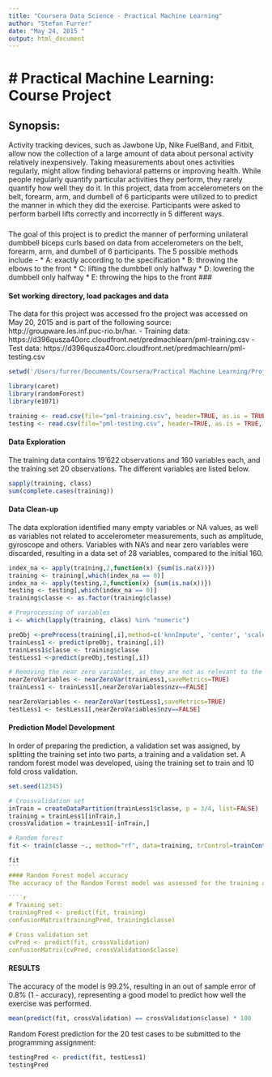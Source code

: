 ```yaml
---
title: "Coursera Data Science - Practical Machine Learning"
author: "Stefan Furrer"
date: "May 24, 2015 "
output: html_document
---
```


# Practical Machine Learning: Course Project
========================================================

## Synopsis: 

Activity tracking devices, such as Jawbone Up, Nike FuelBand, and Fitbit, allow now the collection of a large amount of data about personal activity relatively inexpensively. Taking measurements about ones activities regularly, might allow finding behavioral patterns or improving health. While people regularly quantify particular activities they perform, they rarely quantify how well they do it. In this project, data from accelerometers on the belt, forearm, arm, and dumbell of 6 participants were utilized to to predict the manner in which they did the exercise. Participants were asked to perform barbell lifts correctly and incorrectly in 5 different ways. 

###
The goal of this project is to predict the manner of performing unilateral dumbbell biceps curls based on data from accelerometers on the belt, forearm, arm, and dumbell of 6 participants. The 5 possible methods include -
* A: exactly according to the specification 
* B: throwing the elbows to the front
* C: lifting the dumbbell only halfway 
* D: lowering the dumbbell only halfway
* E: throwing the hips to the front
###

#### Set working directory, load packages and data
The data for this project was accessed fro the project was accessed on May 20, 2015 and is part of the following source: http://groupware.les.inf.puc-rio.br/har. 
- Training data: https://d396qusza40orc.cloudfront.net/predmachlearn/pml-training.csv
- Test data: https://d396qusza40orc.cloudfront.net/predmachlearn/pml-testing.csv

```r
setwd('/Users/furrer/Documents/Coursera/Practical Machine Learning/Project')

library(caret)
library(randomForest)
library(e1071)

training <- read.csv(file="pml-training.csv", header=TRUE, as.is = TRUE, stringsAsFactors = FALSE, sep=',', na.strings=c('NA','','#DIV/0!'))
testing <- read.csv(file="pml-testing.csv", header=TRUE, as.is = TRUE, stringsAsFactors = FALSE, sep=',', na.strings=c('NA','','#DIV/0!'))
````

#### Data Exploration
The training data contains 19'622 observations and 160 variables each, and the training set 20 observations. The different variables are listed below.

```r
sapply(training, class)
sum(complete.cases(training))
```

#### Data Clean-up
The data exploration identified many empty variables or NA values, as well as variables not related to accelerometer measurements, such as amplitude, gyroscope and others. Variables with NA's and near zero variables were discarded, resulting in a data set of 28 variables, compared to the initial 160.

````r
index_na <- apply(training,2,function(x) {sum(is.na(x))}) 
training <- training[,which(index_na == 0)]
index_na <- apply(testing,2,function(x) {sum(is.na(x))}) 
testing <- testing[,which(index_na == 0)]
training$classe <- as.factor(training$classe)  

# Preprocessing of variables
i <- which(lapply(training, class) %in% "numeric")

preObj <-preProcess(training[,i],method=c('knnImpute', 'center', 'scale'))
trainLess1 <- predict(preObj, training[,i])
trainLess1$classe <- training$classe
testLess1 <-predict(preObj,testing[,i])

# Removing the near zero variables, as they are not as relevant to the predictions
nearZeroVariables <- nearZeroVar(trainLess1,saveMetrics=TRUE)
trainLess1 <- trainLess1[,nearZeroVariables$nzv==FALSE]

nearZeroVariables <- nearZeroVar(testLess1,saveMetrics=TRUE)
testLess1 <- testLess1[,nearZeroVariables$nzv==FALSE]
````

#### Prediction Model Development
In order of preparing the prediction, a validation set was assigned, by splitting the  training set into two parts, a training and a validation set. A random forest model was developed, using the training set to train and 10 fold cross validation.

````r
set.seed(12345)

# Crossvalidation set
inTrain = createDataPartition(trainLess1$classe, p = 3/4, list=FALSE)
training = trainLess1[inTrain,]
crossValidation = trainLess1[-inTrain,]

# Random forest
fit <- train(classe ~., method="rf", data=training, trControl=trainControl(method='cv'), number=5, allowParallel=TRUE )

fit
```
#### Random Forest model accuracy
The accuracy of the Random Forest model was assessed for the training and validation set. Following the computation on the accuracy of trainig and cross validation set

````r
# Training set:
trainingPred <- predict(fit, training)
confusionMatrix(trainingPred, training$classe)

# Cross validation set
cvPred <- predict(fit, crossValidation)
confusionMatrix(cvPred, crossValidation$classe)
````

#### RESULTS
The accuracy of the model is 99.2%, resulting in an out of sample error of 0.8% (1 - accuracy), representing a good model to predict how well the exercise was performed. 
```r
mean(predict(fit, crossValidation) == crossValidation$classe) * 100
```

Random Forest prediction for the 20 test cases to be submitted to the programming assignment:
````r
testingPred <- predict(fit, testLess1)
testingPred
````
